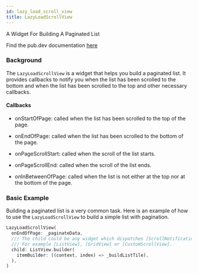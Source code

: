 ```yaml
---
id: lazy_load_scroll_view
title: LazyLoadScrollView
---
```


A Widget For Building A Paginated List

Find the pub.dev documentation [here](https://pub.dev/documentation/stream_chat_flutter_core/latest/stream_chat_flutter_core/LazyLoadScrollView-class.html)

### Background

The `LazyLoadScrollView` is a widget that helps you build a paginated list.
It provides callbacks to notify you when the list has been scrolled to the bottom and when the list has been scrolled to the top and other necessary callbacks.

#### Callbacks

* onStartOfPage: called when the list has been scrolled to the top of the page.

* onEndOfPage: called when the list has been scrolled to the bottom of the page.

* onPageScrollStart: called when the scroll of the list starts.

* onPageScrollEnd: called when the scroll of the list ends.

* onInBetweenOfPage: called when the list is not either at the top nor at the bottom of the page.

### Basic Example

Building a paginated list is a very common task. Here is an example of how to use the `LazyLoadScrollView` to build a simple list with pagination.

```dart
LazyLoadScrollView(
  onEndOfPage: _paginateData,
  /// The child could be any widget which dispatches [ScrollNotification]s.
  /// For example [ListView], [GridView] or [CustomScrollView].
  child: ListView.builder(
    itemBuilder: ((context, index) => _buildListTile),
  ),
)
```
